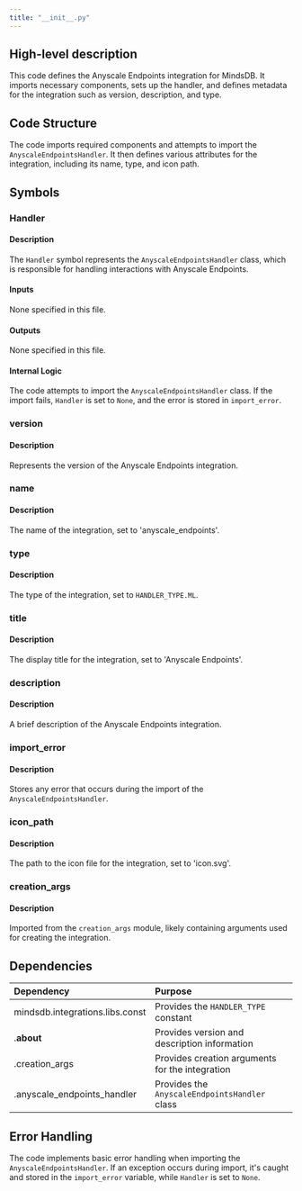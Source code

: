 ```yaml
---
title: "__init__.py"
---
```


## High-level description
This code defines the Anyscale Endpoints integration for MindsDB. It imports necessary components, sets up the handler, and defines metadata for the integration such as version, description, and type.

## Code Structure
The code imports required components and attempts to import the `AnyscaleEndpointsHandler`. It then defines various attributes for the integration, including its name, type, and icon path.

## Symbols

### Handler
#### Description
The `Handler` symbol represents the `AnyscaleEndpointsHandler` class, which is responsible for handling interactions with Anyscale Endpoints.

#### Inputs
None specified in this file.

#### Outputs
None specified in this file.

#### Internal Logic
The code attempts to import the `AnyscaleEndpointsHandler` class. If the import fails, `Handler` is set to `None`, and the error is stored in `import_error`.

### version
#### Description
Represents the version of the Anyscale Endpoints integration.

### name
#### Description
The name of the integration, set to 'anyscale_endpoints'.

### type
#### Description
The type of the integration, set to `HANDLER_TYPE.ML`.

### title
#### Description
The display title for the integration, set to 'Anyscale Endpoints'.

### description
#### Description
A brief description of the Anyscale Endpoints integration.

### import_error
#### Description
Stores any error that occurs during the import of the `AnyscaleEndpointsHandler`.

### icon_path
#### Description
The path to the icon file for the integration, set to 'icon.svg'.

### creation_args
#### Description
Imported from the `creation_args` module, likely containing arguments used for creating the integration.

## Dependencies
| Dependency | Purpose |
|:-----------|:--------|
| mindsdb.integrations.libs.const | Provides the `HANDLER_TYPE` constant |
| .__about__ | Provides version and description information |
| .creation_args | Provides creation arguments for the integration |
| .anyscale_endpoints_handler | Provides the `AnyscaleEndpointsHandler` class |

## Error Handling
The code implements basic error handling when importing the `AnyscaleEndpointsHandler`. If an exception occurs during import, it's caught and stored in the `import_error` variable, while `Handler` is set to `None`.